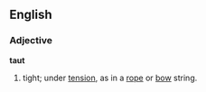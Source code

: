 ==English==

===Adjective===
'''taut'''
# tight; under [[tension]], as in a [[rope]] or [[bow]] string.